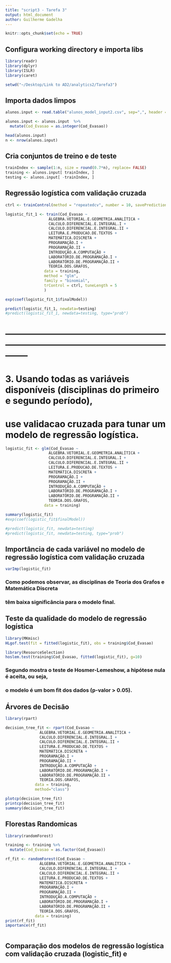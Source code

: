 ```yaml
---
title: "script3 - Tarefa 3"
output: html_document
author: Guilherme Gadelha
---
```


```r
knitr::opts_chunk$set(echo = TRUE)
```

## Configura working directory e importa libs
```r

library(readr)
library(dplyr)
library(ISLR)
library(caret)

setwd("~/Desktop/Link to AD2/analytics2/Tarefa3")
```


## Importa dados limpos
```r
alunos.input <- read.table("alunos_model_input2.csv", sep=",", header = TRUE)

alunos.input <- alunos.input  %>%
  mutate(Cod_Evasao = as.integer(Cod_Evasao))

head(alunos.input)
n <- nrow(alunos.input)
```

## Cria conjuntos de treino e de teste
```r
trainIndex <- sample(1:n, size = round(0.7*n), replace= FALSE)
training <- alunos.input[ trainIndex, ]
testing <- alunos.input[ -trainIndex, ]

```

## Regressão logística com validação cruzada
```r
ctrl <- trainControl(method = "repeatedcv", number = 10, savePredictions = TRUE)

logistic_fit_1 <- train(Cod_Evasao ~ 
                   ÁLGEBRA.VETORIAL.E.GEOMETRIA.ANALÍTICA +
                   CALCULO.DIFERENCIAL.E.INTEGRAL.I +
                   CALCULO.DIFERENCIAL.E.INTEGRAL.II +
                   LEITURA.E.PRODUCAO.DE.TEXTOS +
                   MATEMÁTICA.DISCRETA +
                   PROGRAMAÇÃO.I +
                   PROGRAMAÇÃO.II +
                   INTRODUÇÃO.A.COMPUTAÇÃO +
                   LABORATÓRIO.DE.PROGRAMAÇÃO.I +
                   LABORATÓRIO.DE.PROGRAMAÇÃO.II +
                   TEORIA.DOS.GRAFOS,
                 data = training,
                 method = "glm",
                 family = "binomial",
                 trControl = ctrl, tuneLength = 5
                 )

exp(coef(logistic_fit_1$finalModel))

predict(logistic_fit_1, newdata=testing)
#predict(logistic_fit_1, newdata=testing, type="prob")

```


# --------------------------------------------------------------------------------------------------------------------
# 3. Usando todas as variáveis disponíveis (disciplinas do primeiro e segundo período), 
#     use validacao cruzada para tunar um modelo de regressão logística.

```r

logistic_fit <- glm(Cod_Evasao ~ 
                   ÁLGEBRA.VETORIAL.E.GEOMETRIA.ANALÍTICA +
                   CALCULO.DIFERENCIAL.E.INTEGRAL.I +
                   CALCULO.DIFERENCIAL.E.INTEGRAL.II +
                   LEITURA.E.PRODUCAO.DE.TEXTOS +
                   MATEMÁTICA.DISCRETA +
                   PROGRAMAÇÃO.I +
                   PROGRAMAÇÃO.II +
                   INTRODUÇÃO.A.COMPUTAÇÃO +
                   LABORATÓRIO.DE.PROGRAMAÇÃO.I +
                   LABORATÓRIO.DE.PROGRAMAÇÃO.II +
                   TEORIA.DOS.GRAFOS,
                 data = training)

summary(logistic_fit)
#exp(coef(logistic_fit$finalModel))

#predict(logistic_fit, newdata=testing)
#predict(logistic_fit, newdata=testing, type="prob")

```

## Importância de cada variável no modelo de regressão logística com validação cruzada
```r
varImp(logistic_fit)

```
### Como podemos observar, as disciplinas de Teoria dos Grafos e Matemática Discreta 
### têm baixa significância para o modelo final.


## Teste da qualidade do modelo de regressão logística
```r
library(MKmisc)
HLgof.test(fit = fitted(logistic_fit), obs = training$Cod_Evasao)

library(ResourceSelection)
hoslem.test(training$Cod_Evasao, fitted(logistic_fit), g=10)

```
### Segundo mostra o teste de Hosmer-Lemeshow, a hipótese nula é aceita, ou seja,
### o modelo é um bom fit dos dados (p-valor > 0.05).


## Árvores de Decisão
```r
library(rpart)

decision_tree_fit <- rpart(Cod_Evasao ~ 
               ÁLGEBRA.VETORIAL.E.GEOMETRIA.ANALÍTICA +
               CALCULO.DIFERENCIAL.E.INTEGRAL.I +
               CALCULO.DIFERENCIAL.E.INTEGRAL.II +
               LEITURA.E.PRODUCAO.DE.TEXTOS +
               MATEMÁTICA.DISCRETA +
               PROGRAMAÇÃO.I +
               PROGRAMAÇÃO.II +
               INTRODUÇÃO.A.COMPUTAÇÃO +
               LABORATÓRIO.DE.PROGRAMAÇÃO.I +
               LABORATÓRIO.DE.PROGRAMAÇÃO.II +
               TEORIA.DOS.GRAFOS,
             data = training,
             method="class")

plotcp(decision_tree_fit)
printcp(decision_tree_fit)
summary(decision_tree_fit)
```



## Florestas Randomicas
```r
library(randomForest)

training <- training %>% 
  mutate(Cod_Evasao = as.factor(Cod_Evasao))

rf_fit <- randomForest(Cod_Evasao ~ 
               ÁLGEBRA.VETORIAL.E.GEOMETRIA.ANALÍTICA +
               CALCULO.DIFERENCIAL.E.INTEGRAL.I +
               CALCULO.DIFERENCIAL.E.INTEGRAL.II +
               LEITURA.E.PRODUCAO.DE.TEXTOS +
               MATEMÁTICA.DISCRETA +
               PROGRAMAÇÃO.I +
               PROGRAMAÇÃO.II +
               INTRODUÇÃO.A.COMPUTAÇÃO +
               LABORATÓRIO.DE.PROGRAMAÇÃO.I +
               LABORATÓRIO.DE.PROGRAMAÇÃO.II +
               TEORIA.DOS.GRAFOS,
             data = training)
print(rf_fit)
importance(rf_fit)



```



## Comparação dos modelos de regressão logística com validação cruzada (logistic_fit) e
```r

```





